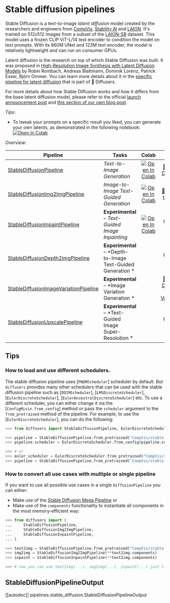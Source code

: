 <!--Copyright 2022 The HuggingFace Team. All rights reserved.

Licensed under the Apache License, Version 2.0 (the "License"); you may not use this file except in compliance with
the License. You may obtain a copy of the License at

http://www.apache.org/licenses/LICENSE-2.0

Unless required by applicable law or agreed to in writing, software distributed under the License is distributed on
an "AS IS" BASIS, WITHOUT WARRANTIES OR CONDITIONS OF ANY KIND, either express or implied. See the License for the
specific language governing permissions and limitations under the License.
-->

# Stable diffusion pipelines

Stable Diffusion is a text-to-image _latent diffusion_ model created by the researchers and engineers from [CompVis](https://github.com/CompVis), [Stability AI](https://stability.ai/) and [LAION](https://laion.ai/). It's trained on 512x512 images from a subset of the [LAION-5B](https://laion.ai/blog/laion-5b/) dataset. This model uses a frozen CLIP ViT-L/14 text encoder to condition the model on text prompts. With its 860M UNet and 123M text encoder, the model is relatively lightweight and can run on consumer GPUs.

Latent diffusion is the research on top of which Stable Diffusion was built. It was proposed in [High-Resolution Image Synthesis with Latent Diffusion Models](https://arxiv.org/abs/2112.10752) by Robin Rombach, Andreas Blattmann, Dominik Lorenz, Patrick Esser, Björn Ommer. You can learn more details about it in the [specific pipeline for latent diffusion](pipelines/latent_diffusion) that is part of 🤗 Diffusers.

For more details about how Stable Diffusion works and how it differs from the base latent diffusion model, please refer to the official [launch announcement post](https://stability.ai/blog/stable-diffusion-announcement) and [this section of our own blog post](https://huggingface.co/blog/stable_diffusion#how-does-stable-diffusion-work).

*Tips*:
- To tweak your prompts on a specific result you liked, you can generate your own latents, as demonstrated in the following notebook: [![Open In Colab](https://colab.research.google.com/assets/colab-badge.svg)](https://colab.research.google.com/github/pcuenca/diffusers-examples/blob/main/notebooks/stable-diffusion-seeds.ipynb)

*Overview*:

| Pipeline | Tasks | Colab | Demo
|---|---|:---:|:---:|
| [StableDiffusionPipeline](./text2img) | *Text-to-Image Generation* | [![Open In Colab](https://colab.research.google.com/assets/colab-badge.svg)](https://colab.research.google.com/github/huggingface/notebooks/blob/main/diffusers/stable_diffusion.ipynb) | [🤗 Stable Diffusion](https://huggingface.co/spaces/stabilityai/stable-diffusion)
| [StableDiffusionImg2ImgPipeline](./img2img) | *Image-to-Image Text-Guided Generation* | [![Open In Colab](https://colab.research.google.com/assets/colab-badge.svg)](https://colab.research.google.com/github/huggingface/notebooks/blob/main/diffusers/image_2_image_using_diffusers.ipynb) | [🤗 Diffuse the Rest](https://huggingface.co/spaces/huggingface/diffuse-the-rest)
| [StableDiffusionInpaintPipeline](./inpaint) | **Experimental** – *Text-Guided Image Inpainting* | [![Open In Colab](https://colab.research.google.com/assets/colab-badge.svg)](https://colab.research.google.com/github/huggingface/notebooks/blob/main/diffusers/in_painting_with_stable_diffusion_using_diffusers.ipynb) | Coming soon
| [StableDiffusionDepth2ImgPipeline](./depth2img) | **Experimental** – *Depth-to-Image Text-Guided Generation * | | Coming soon
| [StableDiffusionImageVariationPipeline](./image_variation) | **Experimental** – *Image Variation Generation * | | [🤗 Stable Diffusion Image Variations](https://huggingface.co/spaces/lambdalabs/stable-diffusion-image-variations)
| [StableDiffusionUpscalePipeline](./upscale) | **Experimental** – *Text-Guided Image Super-Resolution * | | Coming soon



## Tips

### How to load and use different schedulers.

The stable diffusion pipeline uses [`PNDMScheduler`] scheduler by default. But `diffusers` provides many other schedulers that can be used with the stable diffusion pipeline such as [`DDIMScheduler`], [`LMSDiscreteScheduler`], [`EulerDiscreteScheduler`], [`EulerAncestralDiscreteScheduler`] etc.
To use a different scheduler, you can either change it via the [`ConfigMixin.from_config`] method or pass the `scheduler` argument to the `from_pretrained` method of the pipeline. For example, to use the [`EulerDiscreteScheduler`], you can do the following:

```python
>>> from diffusers import StableDiffusionPipeline, EulerDiscreteScheduler

>>> pipeline = StableDiffusionPipeline.from_pretrained("CompVis/stable-diffusion-v1-4")
>>> pipeline.scheduler = EulerDiscreteScheduler.from_config(pipeline.scheduler.config)

>>> # or
>>> euler_scheduler = EulerDiscreteScheduler.from_pretrained("CompVis/stable-diffusion-v1-4", subfolder="scheduler")
>>> pipeline = StableDiffusionPipeline.from_pretrained("CompVis/stable-diffusion-v1-4", scheduler=euler_scheduler)
```


### How to convert all use cases with multiple or single pipeline

If you want to use all possible use cases in a single `DiffusionPipeline` you can either:
- Make use of the [Stable Diffusion Mega Pipeline](https://github.com/huggingface/diffusers/tree/main/examples/community#stable-diffusion-mega) or 
- Make use of the `components` functionality to instantiate all components in the most memory-efficient way:

```python
>>> from diffusers import (
...     StableDiffusionPipeline,
...     StableDiffusionImg2ImgPipeline,
...     StableDiffusionInpaintPipeline,
... )

>>> text2img = StableDiffusionPipeline.from_pretrained("CompVis/stable-diffusion-v1-4")
>>> img2img = StableDiffusionImg2ImgPipeline(**text2img.components)
>>> inpaint = StableDiffusionInpaintPipeline(**text2img.components)

>>> # now you can use text2img(...), img2img(...), inpaint(...) just like the call methods of each respective pipeline
```

## StableDiffusionPipelineOutput
[[autodoc]] pipelines.stable_diffusion.StableDiffusionPipelineOutput
